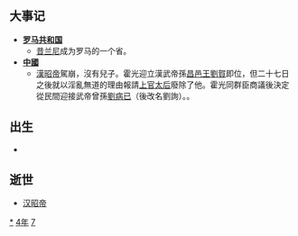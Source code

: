 {{yearTOC|-74|西汉'''[[元平|元平]]元年'''}}

== 大事记 ==
*'''[[罗马共和国|罗马共和国]]'''
** [[昔兰尼|昔兰尼]]成为罗马的一个省。
*'''[[中國|中國]]'''
** [[漢昭帝|漢昭帝]]駕崩，沒有兒子。霍光迎立漢武帝孫[[劉賀|昌邑王劉賀]]即位，但二十七日之後就以淫亂無道的理由報請[[孝昭皇后|上官太后]]廢除了他。霍光同群臣商議後決定從民間迎接武帝曾孫[[漢宣帝|劉病已]]（後改名劉詢）。。

== 出生 ==
*

== 逝世 == 
{{Wikisource year mention}}
* [[汉昭帝|汉昭帝]]

[[Category:前74年|*]]
[[Category:前70年代|4年]]
[[Category:前1世纪各年|7]]